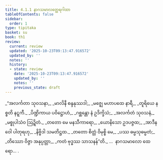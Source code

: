 ```yaml
---
title: 4.1.1 နာဂသမာလတ္ထေရဂါထာ
tableOfContents: false
sidebar:
  order: 1
type: tipitaka
basket: su
book: th1
review:
  current: review
  updated: '2025-10-23T09:13:47.916572'
  updated_by: ''
  notes: ''
  history:
  - state: review
    date: '2025-10-23T09:13:47.916572'
    updated_by: ''
    notes: ''
    previous_state: draft
---
```



<ReviewStatus review={frontmatter.review} showDetails={true} />

<HypothesisAnnotation frontmatter={frontmatter} />

<DynamicBreadcrumb />

<Division number="267" book="th1" e="ch" v="19" p="269">

<Paragraph number="503" type="verses" book="th1">
_“အလင်္ကတာ သုဝသနာ,_  
_မာလိနီ စန္ဒနုဿဒါ;_  
_မဇ္ဈေ မဟာပထေ နာရီ,_  
_တူရိယေ နစ္စတိ နဋ္ဋကီ._  

</Paragraph>

</Division>
<Division number="268" book="th1" e="ch" v="19" p="269">

<Paragraph number="504" type="verses" book="th1">
_ပိဏ္ဍိကာယ ပဝိဋ္ဌောဟံ,_  
_ဂစ္ဆန္တော နံ ဥဒိက္ခိသံ;_  
_အလင်္ကတံ သုဝသနံ,_  
_မစ္စုပါသံဝ ဩဍ္ဍိတံ._  

</Paragraph>

</Division>
<Division number="269" book="th1" e="ch" v="19" p="269">

<Paragraph number="505" type="verses" book="th1">
_တတော မေ မနသီကာရော,_  
_ယောနိသော ဥဒပဇ္ဇထ;_  
_အာဒီနဝေါ ပါတုရဟု,_  
_နိဗ္ဗိဒါ သမတိဋ္ဌထ._  

</Paragraph>

</Division>
<Division number="270" book="th1" e="ch" v="19" p="269">

<Paragraph number="506" type="verses" book="th1">
_တတော စိတ္တံ ဝိမုစ္စိ မေ,_  
_ပဿ ဓမ္မသုဓမ္မတံ;_  
_တိဿော ဝိဇ္ဇာ အနုပ္ပတ္တာ,_  
_ကတံ ဗုဒ္ဓဿ သာသနန်”တိ._  


</Paragraph>
</Division>

<Paragraph number="507" type="center" book="th1">
…  နာဂသမာလော ထေရော… .
</Paragraph>